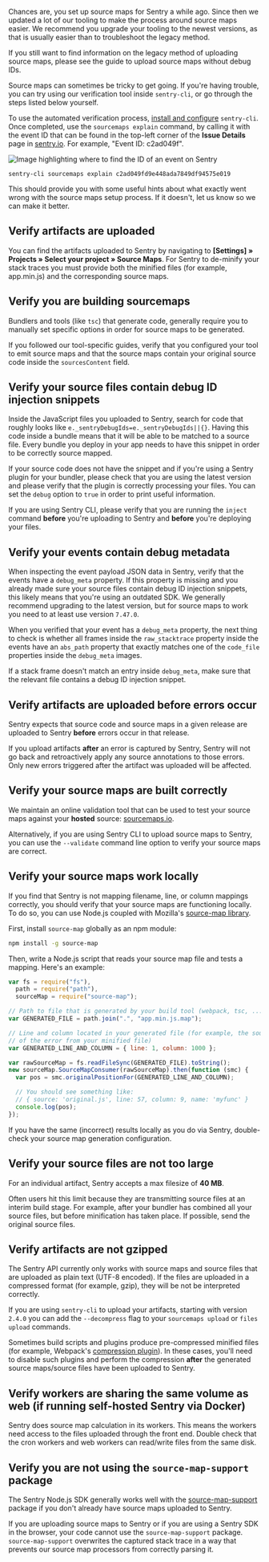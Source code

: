 <Note>

Chances are, you set up source maps for Sentry a while ago. Since then we updated a lot of our tooling to make the process around source maps easier.
We recommend you upgrade your tooling to the newest versions, as that is usually easier than to troubleshoot the legacy method.

If you still want to find information on the legacy method of uploading source maps, please see the <PlatformLink to="/sourcemaps/troubleshooting_js/uploading-without-debug-ids">guide to upload source maps without debug IDs</PlatformLink>.

</Note>

Source maps can sometimes be tricky to get going. If you're having trouble, you can try using our verification tool inside `sentry-cli`, or go through the steps listed below yourself.

To use the automated verification process, [install and configure](/product/cli/) `sentry-cli`. Once completed, use the `sourcemaps explain` command, by calling it with the event ID that can be found in the top-left corner of the **Issue Details** page in [sentry.io](https://sentry.io). For example, "Event ID: c2ad049f".

![Image highlighting where to find the ID of an event on Sentry](event_id.png)

```shell
sentry-cli sourcemaps explain c2ad049fd9e448ada7849df94575e019
```

This should provide you with some useful hints about what exactly went wrong with the source maps setup process.
If it doesn't, let us know so we can make it better.

## Verify artifacts are uploaded

You can find the artifacts uploaded to Sentry by navigating to **[Settings] » Projects » Select your project » Source Maps**.
For Sentry to de-minify your stack traces you must provide both the minified files (for example, app.min.js) and the corresponding source maps.

## Verify you are building sourcemaps

Bundlers and tools (like `tsc`) that generate code, generally require you to manually set specific options in order for source maps to be generated.

If you followed our tool-specific guides, verify that you configured your tool to emit source maps and that the source maps contain your original source code inside the `sourcesContent` field.

## Verify your source files contain debug ID injection snippets

Inside the JavaScript files you uploaded to Sentry, search for code that roughly looks like `e._sentryDebugIds=e._sentryDebugIds||{}`. Having this code inside a bundle means that it will be able to be matched to a source file. Every bundle you deploy in your app needs to have this snippet in order to be correctly source mapped.

If your source code does not have the snippet and if you're using a Sentry plugin for your bundler, please check that you are using the latest version and please verify that the plugin is correctly processing your files. You can set the `debug` option to `true` in order to print useful information.

If you are using Sentry CLI, please verify that you are running the `inject` command **before** you're uploading to Sentry and **before** you're deploying your files.

## Verify your events contain debug metadata

When inspecting the event payload JSON data in Sentry, verify that the events have a `debug_meta` property. If this property is missing and you already made sure your source files contain debug ID injection snippets, this likely means that you're using an outdated SDK. We generally recommend upgrading to the latest version, but for source maps to work you need to at least use version `7.47.0`.

When you verified that your event has a `debug_meta` property, the next thing to check is whether all frames inside the `raw_stacktrace` property inside the events have an `abs_path` property that exactly matches one of the `code_file` properties inside the `debug_meta` images.

If a stack frame doesn't match an entry inside `debug_meta`, make sure that the relevant file contains a debug ID injection snippet.

## Verify artifacts are uploaded before errors occur

Sentry expects that source code and source maps in a given release are uploaded to Sentry **before** errors occur in that release.

If you upload artifacts **after** an error is captured by Sentry, Sentry will not go back and retroactively apply any source annotations to those errors. Only new errors triggered after the artifact was uploaded will be affected.

## Verify your source maps are built correctly

We maintain an online validation tool that can be used to test your source maps against your **hosted** source: [sourcemaps.io](https://sourcemaps.io).

Alternatively, if you are using Sentry CLI to upload source maps to Sentry, you can use the `--validate` command line option to verify your source maps are correct.

## Verify your source maps work locally

If you find that Sentry is not mapping filename, line, or column mappings correctly, you should verify that your source maps are functioning locally. To do so, you can use Node.js coupled with Mozilla's [source-map library](https://github.com/mozilla/source-map).

First, install `source-map` globally as an npm module:

```bash
npm install -g source-map
```

Then, write a Node.js script that reads your source map file and tests a mapping. Here's an example:

```javascript
var fs = require("fs"),
  path = require("path"),
  sourceMap = require("source-map");

// Path to file that is generated by your build tool (webpack, tsc, ...)
var GENERATED_FILE = path.join(".", "app.min.js.map");

// Line and column located in your generated file (for example, the source
// of the error from your minified file)
var GENERATED_LINE_AND_COLUMN = { line: 1, column: 1000 };

var rawSourceMap = fs.readFileSync(GENERATED_FILE).toString();
new sourceMap.SourceMapConsumer(rawSourceMap).then(function (smc) {
  var pos = smc.originalPositionFor(GENERATED_LINE_AND_COLUMN);

  // You should see something like:
  // { source: 'original.js', line: 57, column: 9, name: 'myfunc' }
  console.log(pos);
});
```

If you have the same (incorrect) results locally as you do via Sentry, double-check your source map generation configuration.

## Verify your source files are not too large

For an individual artifact, Sentry accepts a max filesize of **40 MB**.

Often users hit this limit because they are transmitting source files at an interim build stage. For example, after your bundler has combined all your source files, but before minification has taken place. If possible, send the original source files.

## Verify artifacts are not gzipped

The Sentry API currently only works with source maps and source files that are uploaded as plain text (UTF-8 encoded). If the files are uploaded in a compressed format (for example, gzip), they will be not be interpreted correctly.

If you are using `sentry-cli` to upload your artifacts, starting with version `2.4.0` you can add the `--decompress` flag to your `sourcemaps upload` or `files upload` commands.

Sometimes build scripts and plugins produce pre-compressed minified files (for example, Webpack's [compression plugin](https://github.com/webpack/compression-webpack-plugin)). In these cases, you'll need to disable such plugins and perform the compression **after** the generated source maps/source files have been uploaded to Sentry.

## Verify workers are sharing the same volume as web (if running self-hosted Sentry via Docker)

Sentry does source map calculation in its workers. This means the workers need access to the files uploaded through the front end. Double check that the cron workers and web workers can read/write files from the same disk.

## Verify you are not using the `source-map-support` package

The Sentry Node.js SDK generally works well with the [source-map-support](https://www.npmjs.com/package/source-map-support) package if you don't already have source maps uploaded to Sentry.

If you are uploading source maps to Sentry or if you are using a Sentry SDK in the browser, your code cannot use the `source-map-support` package.
`source-map-support` overwrites the captured stack trace in a way that prevents our source map processors from correctly parsing it.

